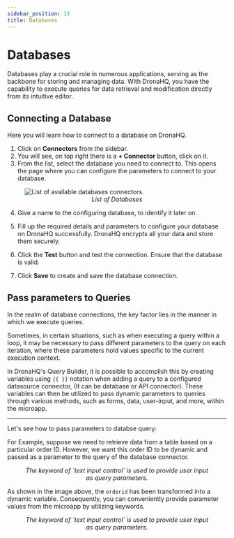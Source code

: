 ```yaml
---
sidebar_position: 13
title: Databases
---
```



# <Database /> Databases

Databases play a crucial role in numerous applications, serving as the backbone for storing and managing data. With DronaHQ, you have the capability to execute queries for data retrieval and modification directly from its intuitive editor.

## Connecting a Database

Here you will learn how to connect to a database on DronaHQ.

1. Click on **Connectors** from the sidebar.
2. You will see, on top right there is a **+ Connector** button, click on it.
3. From the list, select the database you need to connect to. This opens the page where you can configure the parameters to connect to your database.

<figure>
  <img
    src='/img/databases-list.png'
    style={{ width: "60%", height: "auto" }}
    alt='List of available databases connectors.'
  />
  <figcaption align='center'>
    <i>List of Databases</i>
  </figcaption>
</figure> 

4. Give a name to the configuring database, to identify it later on.

5. Fill up the required details and parameters to configure your database on DronaHQ successfully. DronaHQ encrypts all your data and store them securely.

6. Click the **Test** button and test the connection. Ensure that the database is valid.

7. Click **Save** to create and save the database connection.

## Pass parameters to Queries

In the realm of database connections, the key factor lies in the manner in which we execute queries. 

Sometimes, in certain situations, such as when executing a query within a loop, it may be necessary to pass different parameters to the query on each iteration, where these parameters hold values specific to the current execution context.


In DronaHQ's Query Builder, it is possible to accomplish this by creating variables using `{{ }}` notation when adding a query to a configured datasource connector, (It can be database or API connector). These variables can then be utilized to pass dynamic parameters to queries through various methods, such as forms, data, user-input, and more, within the microapp.

<hr />

Let's see how to pass parameters to databse query:


For Example, suppose we need to retrieve data from a table based on a particular order ID. However, we want this order ID to be dynamic and passed as a parameter to the query of the database connector.

<figure>
  <Thumbnail
    src='/img/datasource-passParam.gif'
    style={{ width: "100%", height: "auto" }}
    alt='List of available databases connectors.'
  />
  <figcaption align='center'>
    <i>The keyword of `text input control` is used to provide user input as query parameters.</i>
  </figcaption>
</figure>


As shown in the image above, the `orderid` has been transformed into a dynamic variable. Consequently, you can conveniently provide parameter values from the microapp by utilizing keywords.


<figure>
  <Thumbnail
    src='/img/database-pass-query.png'
    style={{ width: "100%", height: "auto" }}
    alt='List of available databases connectors.'
  />
  <figcaption align='center'>
    <i>The keyword of `text input control` is used to provide user input as query parameters.</i>
  </figcaption>
</figure>


